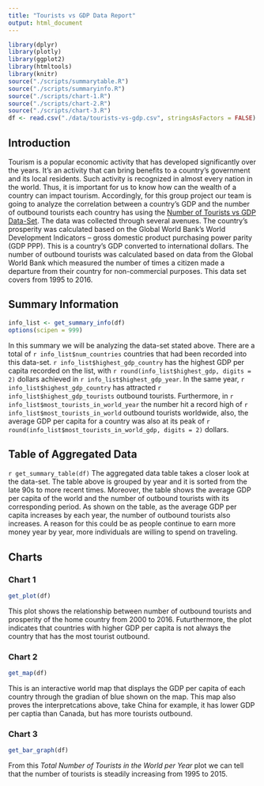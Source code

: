 ```yaml
---
title: "Tourists vs GDP Data Report"
output: html_document
---
```

```r
library(dplyr)
library(plotly)
library(ggplot2)
library(htmltools)
library(knitr)
source("./scripts/summarytable.R")
source("./scripts/summaryinfo.R")
source("./scripts/chart-1.R")
source("./scripts/chart-2.R")
source("./scripts/chart-3.R")
df <- read.csv("./data/tourists-vs-gdp.csv", stringsAsFactors = FALSE)
```

## Introduction
Tourism is a popular economic activity that has developed significantly over the years. It’s an activity that can bring benefits to a country's government and its local residents. Such activity is recognized in almost every nation in the world. Thus, it is important for us to know how can the wealth of a country can impact tourism. Accordingly, for this group project our team is going to analyze the correlation between a country's GDP and the number of outbound tourists each country has using the [Number of Tourists vs GDP Data-Set](https://ourworldindata.org/grapher/number-of-tourists-outbound-vs-level-of-prosperity-of-the-home-country). The data was collected through several avenues. The country's prosperity was calculated based on the Global World Bank's World Development Indicators -- gross domestic product purchasing power parity (GDP PPP). This is a country's GDP converted to international dollars. The number of outbound tourists was calculated based on data from the Global World Bank which measured the number of times a citizen made a departure from their country for non-commercial purposes. This data set covers from 1995 to 2016.

## Summary Information
```r
info_list <- get_summary_info(df)
options(scipen = 999)
```
In this summary we will be analyzing the data-set stated above. There are a total of `r info_list$num_countries` countries that had been recorded into this data-set. `r info_list$highest_gdp_country` has the highest GDP per capita recorded on the list, with `r round(info_list$highest_gdp, digits = 2)` dollars achieved in `r info_list$highest_gdp_year`. In the same year, `r info_list$highest_gdp_country` has attracted `r info_list$highest_gdp_tourists` outbound tourists. Furthermore, in `r info_list$most_tourists_in_world_year` the number hit a record high of `r info_list$most_tourists_in_world` outbound tourists worldwide, also, the average GDP per capita for a country was also at its peak of `r round(info_list$most_tourists_in_world_gdp, digits = 2)` dollars.

## Table of Aggregated Data
`r get_summary_table(df)`
The aggregated data table takes a closer look at the data-set. The table above is grouped by year and it is sorted from the late 90s to more recent times. Moreover, the table shows the average GDP per capita of the world and the number of outbound tourists with its corresponding period. As shown on the table, as the average GDP per capita increases by each year, the number of outbound tourists also increases. A reason for this could be as people continue to earn more money year by year, more individuals are willing to spend on traveling. 

## Charts
### Chart 1
```r
get_plot(df)
```

This plot shows the relationship between number of outbound tourists and prosperity of the home country from 2000 to 2016. Futurthermore, the plot indicates that countries with higher GDP per capita is not always the country that has the most tourist outbound.

### Chart 2
```r
get_map(df)
```

This is an interactive world map that displays the GDP per capita of each country through the gradian of blue shown on the map. This map also proves the interpretcations above, take China for example, it has lower GDP per captia than Canada, but has more tourists outbound.

### Chart 3
```r
get_bar_graph(df)
```

From this _Total Number of Tourists in the World per Year_ plot we can tell that the number of tourists is steadily increasing from 1995 to 2015.

